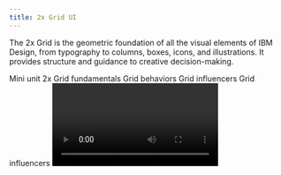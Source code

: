 ```yaml
---
title: 2x Grid UI
---
```



<PageDescription>

The 2x Grid is the geometric foundation of all the visual elements of IBM
Design, from typography to columns, boxes, icons, and illustrations. It
provides structure and guidance to creative decision-making.

</PageDescription>

<AnchorLinks>
  <AnchorLink>Mini unit</AnchorLink>
  <AnchorLink>2x Grid fundamentals</AnchorLink>
  <AnchorLink>Grid behaviors</AnchorLink>
  <AnchorLink>Grid influencers</AnchorLink>
  <AnchorLink>Grid influencers</AnchorLink>
</AnchorLinks>

<Video vimeoId="281513522" />

## Resources

<Row className="resource-card-group">
<Column colMd={4} colLg={4} noGutterSm>
    <ResourceCard
      subTitle="Setup the IBM Design kit"
      aspectRatio="2:1"
      href="https://ibm.com/standards/web/design-kitt"
      >

![](/images/SketchIcon.svg)

  </ResourceCard>
</Column>
<Column colMd={4} colLg={4} noGutterSm>
    <ResourceCard
      subTitle="Grid repo"
      aspectRatio="2:1"
      href="https://github.com/carbon-design-system/carbon/tree/master/packages/grid"
      >

![](/images/github-icon.png)

  </ResourceCard>
</Column>
</Row>

## Mini unit

The basic unit of 2x Grid geometry is the 8-pixel square Mini Unit. Multiples of mini units compose the dimensions of columns, rows, boxes, and their margins and padding. The mini unit adapts to your content while maintaining a consistent visual rhythm.

At breakpoint boundaries, mini units divide the screen into a fixed master grid, and multiples of mini units map to fluid grid column widths and row heights. Fixed boxes are sized in mini units, as are the fixed dimension of hybrid boxes.

Margin and padding are always applied in fixed mini unit multiples. Boxes are sized by applying a sizing scale based on either fixed mini units or fluid column widths, along with a core set of aspect ratios.

<Video
  src="/videos/Mini-Unit-intro.mp4"
  poster="/images/Mini_Unit_Poster.png"
/>

## 2x Grid Fundamentals

The core concept of the 2x Grid is to divide or multiply by two, forming a visual rhythm. Fluid grids are built by division, whereas fixed grids are built with multiplication. On breakpoint boundaries, the sizes match. Margins and padding are applied consistently in both cases.

<AnchorLinks small>
  <AnchorLink>Columns and rows</AnchorLink>
  <AnchorLink>Margins</AnchorLink>
  <AnchorLink>Padding</AnchorLink>
  <AnchorLink>Gutters</AnchorLink>
  <AnchorLink>Breakpoints</AnchorLink>
</AnchorLinks>

### Columns and rows

Columns and rows create key lines that are essential for visual rhythm, especially for typography. Construct columns by dividing a space into a fluid grid, or by tiling fixed boxes in multiples.

![](/images/Desktop_Columns_and_Rows.svg)

#### Fluid grid

A fluid grid divides space by two. This division is immediately evident in the 2x column structure. Within a breakpoint, column count is constant and unit size scales with screen size. Choose a column count by starting with one, then divide by two as needed:

| Fluid Grid Columns |
| ------------------ |
| 1, 2, 4, 8, 16     |

#### Fixed grid

A fixed grid starts with a fixed unit size from the sizing scale, then tiles and wraps as needed, like text. To employ the 2x concept, multiply box sizes by two and mix them together.

When tiling fixed boxes, the column count is not known in advance, but a grid emerges visually due to the use of a consistent sizing scale. On breakpoint boundaries, fixed sizing scales match column sizes.

#### Hybrid grid

Hybrid grids are also frequent in practice, and hybrid boxes have properties of both.

#### Decision tree

For dense content, use mini units for further alignment and spatial guidance.

![](images/Desktop_Columns_and_Rows_Decision_Tree.svg)

### Margins

The margins at the outer edge of the grid are always a fixed size within a breakpoint, even when columns are fluid. See [Breakpoints](https://www.ibm.com/design/language/elements/2x-grid-ui#breakpoints) for a table of margin sizes.

![grid margin example](images/Desktop_Margins.svg)

### Padding

Padding is always a fixed multiple of mini units: 16 pixels at all standard breakpoints. Always align type to the edge of box padding. Note, some design tools add padding to text boxes by default; check text box padding and remove it if necessary.

![grid padding example](images/Desktop_Paddings.svg)

<Row>
<Column colMd={4} colLg={4}>
<DoDontExample type="do" caption="Always place type against the padding.">

![](images/padding-do-1.svg)

</DoDontExample>
</Column>
<Column colMd={4} colLg={4}>
<DoDontExample type="dont" caption="Never place type on the padding.">

![](images/padding-dont-1.svg)

</DoDontExample>
</Column>
</Row>

### Gutters

Grid gutters can be absent as shown above, or present as shown below. Th margin around each grid box matches its padding, for a total gutter of 32 pixels. For closely related content, consider a gutterless grid. Apply gutters when content warrants more separation.

![grid gutters example](images/Desktop_Gutters.svg)

### Breakpoints

Use this set of standard breakpoints to maintain layout integrity across screen sizes. For best results, test designs and code at each of these standard breakpoints.

Create Custom Breakpoints to accommodate special needs, by writing your own media queries and CSS rules. Refer to the grid code package for more information.

| Breakpoints | Value (px/rem) | Columns | Column Width (%) | Column Size (px) | Padding (px) | Margin (px) |
| ----------- | -------------- | ------- | ---------------- | ---------------- | ------------ | ----------- |
| Small       | 320/20         | 4       | 25%              | 80               | 16           | 0           |
| Medium      | 672/42         | 8       | 12.5%            | 80               | 16           | 16          |
| Large       | 1056/66        | 16      | 6.25%            | 64               | 16           | 16          |
| X-Large     | 1312/82        | 16      | 6.25%            | 80               | 16           | 16          |
| Max         | 1584/99        | 16      | 6.25%            | 96               | 16           | 24          |

<Video src="/videos/Breakpoints.mp4" poster="/images/Breakpoints_Poster.png" />

## Grid behaviors

In user interfaces, screen size is dictated by the device and the user’s chosen window size. We may know content in advance or the content may be dynamic. Carefully consider the user’s goal for their screen space, particularly when displaying dynamic content. Choose the layout approach that best meets the user’s expectation in each case.

For example, when the user resizes their browser, is their goal to: **See more things?** Then scale column count by tiling fixed boxes. **See more content within each thing?** Then scale boxes and use fixed column counts.

<AnchorLinks small>
  <AnchorLink>Fluid grid</AnchorLink>
  <AnchorLink>Fixed boxes</AnchorLink>
  <AnchorLink>Hybrid</AnchorLink>
  <AnchorLink>Guide lines</AnchorLink>
</AnchorLinks>

### Fluid grid

Fluid Grids are ideal for editorial content, dashboards, images, video, data visualizations, etc. In each case, scaling the size of things is more useful to the user than scaling the number of visible things. In a fluid grid, we divide available width in half to create columns, repeating as necessary.

At each breakpoint, column count is fixed and column width is a multiple of mini units. Row height is a multiple of column size, following recommended aspect ratios. Margin and padding are fixed multiples of mini units. In between breakpoints, actual column width is a percentage of the grid area, not a mini unit multiple. Content scales fluidly.

<Video src="/videos/Fluid-Grid.mp4" poster="/images/Fluid_Grid_Poster.png" />

### Fixed Boxes

A grid can be formed with Fixed Boxes by tiling cards in an inline block, icons in toolbars, etc. Column count grows with browser width. Tiles wrap to the next line, or are sometimes truncated with an overflow scroll. First choose a base size from the sizing scale, then build up each Box in multiples of the base size, following recommended aspect ratios. A grid emerges when each tile uses a multiple of a consistent base size. Following this method ensures consistency of tile sizes even across products.

<Video src="/videos/Fixed_Boxes.mp4" poster="/images/Fixed_Boxes_Poster.png" />

### Hybrid

Hybrid Boxes have different scaling rules in each dimension, so they do not use aspect ratios. When a user would resize the browser expecting content to scale in one dimension but not the other, use hybrid boxes.

Use the sizing scale to size a fixed dimension. Use column-width multiples to size a grid-fluid dimension. Aspect ratios do not apply.

<Video src="/videos/Hybrid-Grid.mp4" poster="/images/Hybrid_Poster.png" />

Here are some common UI behaviors:

| Examples   | Width | Height |
| ---------- | ----- | ------ |
| Header     | Fluid | Fixed  |
| Toolbar    | Fluid | Fixed  |
| Side Panel | Fixed | Fluid  |
| Menu       | Fixed | Fluid  |
| Content    | Fixed | Fluid  |
| Data Table | Fluid | Fluid  |

### Guide Lines

Regardless how your column structure derived from the 2x Grid, ensure the overall layout has clear priority alignments: vertical and horizontal lines on which multiple objects align helping to create hierarchies. Horizontal and vertical alignment are equally critical. When present, the eye can follow content more easily, increase the perception of visual harmony.

![](images/Desktop_Guide_lines.svg)

## Grid influencers

Within a design system, layouts often follow a common structure, especially with regard to navigational patterns. This section covers which of these UI patterns you’ll need, where users will expect to see them on a page and how they’ll affect the content that lives within the responsive grid. Hence the name “Grid influencers.”

<AnchorLinks small>
  <AnchorLink>Screen regions</AnchorLink>
  <AnchorLink>Panel behavior</AnchorLink>
</AnchorLinks>

### Scren regions

In a UI layout, users expect to find certain types of content in certain areas. We call these areas Screen Regions. It is especially important for these zones to be consistent across devices, and adapt across breakpoints.

![](images/Desktop_Screen_Regions_01.svg

<Caption>
  1. Header <br />
  2. Global sidenav <br />
  3. Local sidenav
</Caption>

![](images/Desktop_Screen_Regions_02.svg

<Caption>
  4. Dropdown Menu <br />
  5. Content <br />
  6. Footer
</Caption>

![](images/Desktop_Screen_Regions_03.svg

<Caption>7. Dialog</Caption>

### Panel behavior

All vertical panels expand to fill the full height of the browser window.

#### Flexible panels

The Flexible Panels allow for both collapsed and expanded states. The expanded state of a Flexible Panel is a fixed width that cannot be adjusted by the user. The collapsed Flexible Panel expands when the user hovers over any portion of it. When flexible panels expand, they either condense both the content and the grid or they push content beyond the edge of the browser.

<Video
  src="/videos/Panel_Behavior_Flexible.mp4"
  poster="/images/Flexible_Panels_Poster.png"
/>

#### Fixed panels

Fixed panels maintain a static width, cannot be collapsed and also exist outside of the responsive grid.

<Video
  src="/videos/Panel_Behavior_Fixed.mp4"
  poster="/images/Fixed_Panels_Poster.png"
/>

#### Floating panels

This panel style floats above the primary content area and does not affect the responsive grid. Floating panels conceal any UI elements below them and must be dismissable by the user. Inline menus, dropdowns and tooltips also float.

<Video
  src="/videos/Panel_Behavior_Floating.mp4"
  poster="/images/Floating_Panels_Poster.png"
/>

## Sizing scale

We provide a sizing scale for both fixed and fluid sizes. Use it to size content as well as negative space. Like a type scale, the sizing scale constrains the range of sizes to improve consistency and rhythm, while still allowing a wide range of sizes. To use it, first choose a fixed or fluid base unit, then multiply it in each dimension, applying aspect ratios as needed.

<AnchorLinks small>
  <AnchorLink>Fixed base unit</AnchorLink>
  <AnchorLink>Fluid base unit</AnchorLink>
  <AnchorLink>Scaling multiple</AnchorLink>
  <AnchorLink>Aspect ratio</AnchorLink>
  <AnchorLink>Vertical rhythm</AnchorLink>
  <AnchorLink>Components</AnchorLink>
</AnchorLinks>

### Fixed base unit

Use this fixed sizing scale, comprised of select mini unit multiples, when sizing icons, tiling boxes, and applying vertical margin space.

![](images/Desktop_Fixed_Base_Unit.svg

Choose a size to use as your fixed base unit. Also see the [breakpoints table](/elements/2x-grid-ui#breakpoints).

| Sizing Scale (px) | Mini Units |
| ----------------- | ---------- |
| 8                 | 1          |
| 16                | 2          |
| 24                | 3          |
| 32                | 4          |
| 48                | 6          |
| 64                | 8          |
| 80                | 10         |
| 96                | 12         |

### Fluid base unit

For fluid grids, the column width is the base unit. Just as a box can span multiple columns, its height is a multiple of column width. Use cases are leading section in a webpage, divded section for editorial content, modals, etc. Check out the [breakpoints table](https://www.ibm.com/design/language/elements/2x-grid-ui#breakpoints) for pixel sizings.

![](images/Desktop_Fluid_Base_Unit.svg)

### Scaling multiple

After determining your base size, multiply it as needed for each use. For box sizing, apply an aspect ratio too.

<Video
  src="/videos/Scaling-Multiple.mp4"
  poster="/images/Scaling_Multiple_Poster.png"
/>

### Aspect ratio

When sizing boxes, constrain dimensions to one of the aspect ratios shown below whenever possible. Doing so will heighten the perception of unity between products.

Choose an aspect ratio from the table, then multiply the base unit in each dimension as needed to set width and height, maintaining the ratio in either portrait or landscape.

| Aspect Ratios            |
| ------------------------ |
| 1:1, 2:1, 3:2, 4:3, 16:9 |

For example, to size a fluid box with a 2:1 landscape aspect ratio, you could span 4 columns in width and 2 column-widths of height. To size a fixed box with the same aspect ratio, you could start with an 80 pixel base unit, then multiply it by 4 in width and 2 in height, for a fixed box size of 320 by 160.

![](images/Desktop_Aspect_Ratio.svg)

### Vertical rhythm

Use the fixed sizing scale to set vertical spacing between sections, by adding it to the top or bottom margin of a box:

<Video
  src="/videos/Visual-Rhythm.mp4"
  poster="/images/Visual_Rhythm_Poster.png"
/>

<Row>
<Column colMd={4} colLg={4}>
<DoDontExample type="do" caption="Mini unit is the guide when needed. Spacer snaps to the text box and does not necessarily need to snap to the mini unit.">

![](images/Duo_Desktop_Grid_Vertical_Rhythm_Spacers_do.svg)

</DoDontExample>
</Column>
<Column colMd={4} colLg={4}>
<DoDontExample type="dont" caption="In Sketch, always use “Auto” in alignment to ensure the text box is fitting with the content. Spacer snaps to the text box.">

![](images/Duo_Desktop_Grid_Vertical_Rhythm_Spacers_dont.svg)

</DoDontExample>
</Column>
</Row>

### Components

Components can be sized like other boxes: either fixed or fluid, and often hybrid, with fixed height and fluid width. When interior space within a component is cramped, use the minor sizing scale:

| Px              |
| --------------- |
| 2, 4, 8, 12, 16 |

When multiple components adhere to the same scale, grid relationships naturally emerge. For example, vertically aligning form fields such as checkboxes and radio buttons produces a grid effect when interior spacing is consistent.

<Video src="/videos/Components.mp4" poster="/images/Components_Poster.png" />
